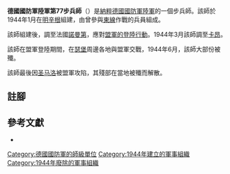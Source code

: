 {{Infobox military unit
|unit_name = 德國國防軍陸軍第77步兵師
|image = 77th Infanterie-Division Logo.svg
|caption = 
|country = {{flag|Nazi Germany}} 
|type = [[步兵|步兵]]
|size = [[师_(军队)|師]]
|branch = [[納粹德國陸軍|陸軍]]
|dates = 1944年1月至1944年8月
|command_structure =
|garrison =
|nickname =
|motto =
|colors =
|march =
|mascot =
|battles =
}}

'''德國國防軍陸軍第77步兵師'''（{{lang-de|'''77. Infanterie-Division'''}}）是[[納粹德國|納粹德國]][[德國國防軍|國防軍]][[納粹德國陸軍|陸軍]]的一個步兵師。該師於1944年1月在[[明辛根_(巴登-符腾堡)|明辛根]]組建{{cfn|Mitcham|y=2007}}，由曾參與[[苏德战争|東線]]作戰的兵員組成。

該師組建後，調至法國[[诺曼底大区|諾曼第]]，應對[[霸王行动|盟軍的登陸行動]]。1944年3月該師調至[[卡昂|卡昂]]。

該師在盟軍登陸期間，在[[科唐坦地区瑟堡|瑟堡]]周邊各地與盟軍交戰，1944年6月，該師大部份被殲。

該師最後因[[圣马洛|圣马洛]]被盟軍攻陷，其殘部在當地被殲而解散。

== 註腳 ==
{{reflist}}

== 參考文獻 ==
* {{Cite book|last=Mitcham |first=Samuel W., Jr.|author-link=Samuel W. Mitcham|title=German Order of Battle, Volume One: 1st – 290th Infantry Divisions in WWII|year=2007|publisher=Stackpole Books|location=PA; United States of America|isbn=978-0-8117-3416-5|ref={{sfnRef|Mitcham|y=2007}}}}

{{mil-stub}}
{{德國國防軍陸軍的步兵師}}
[[Category:德國國防軍的師級單位|Category:德國國防軍的師級單位]]
[[Category:1944年建立的軍事組織|Category:1944年建立的軍事組織]]
[[Category:1944年廢除的軍事組織|Category:1944年廢除的軍事組織]]
